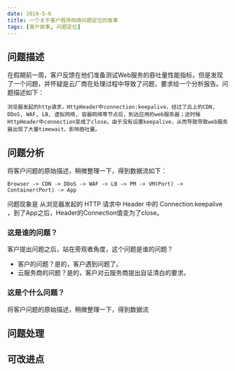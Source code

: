 ```yaml
---
date: 2019-5-6
title: 一个关于客户程序网络问题定位的故事
tags: [客户故事, 问题定位]
---
```


## 问题描述

在假期前一周，客户反馈在他们准备测试Web服务的吞吐量性能指标，但是发现了一个问题，并怀疑是云厂商在处理过程中导致了问题，要求给一个分析报告。问题描述如下：

```
浏览器发起的http请求，HttpHeader中connection:keepalive，经过了云上的CDN, DDoS, WAF, LB, 虚拟网络, 容器网络等节点后，到达应用的web服务器；这时候 HttpHeader中connection变成了close。由于没有设置keepalive，从而导致导致web服务器出现了大量timewait，影响吞吐量。
```

## 问题分析

将客户问题的原始描述，稍微整理一下，得到数据流如下：

```
Browser -> CDN -> DDoS -> WAF -> LB -> PM -> VM(Port) -> Container(Port) -> App
```

问题现象是 从浏览器发起的 HTTP 请求中 Header 中的 Connection:keepalive ，到了App之后，Header的Connection值变为了close。

### 这是谁的问题？

客户提出问题之后，站在旁观者角度，这个问题是谁的问题？

- 客户的问题？是的，客户遇到问题了。
- 云服务商的问题？是的，客户对云服务商提出自证清白的要求。

### 这是个什么问题？

将客户问题的原始描述，稍微整理一下，得到数据流

###

## 问题处理

## 可改进点

